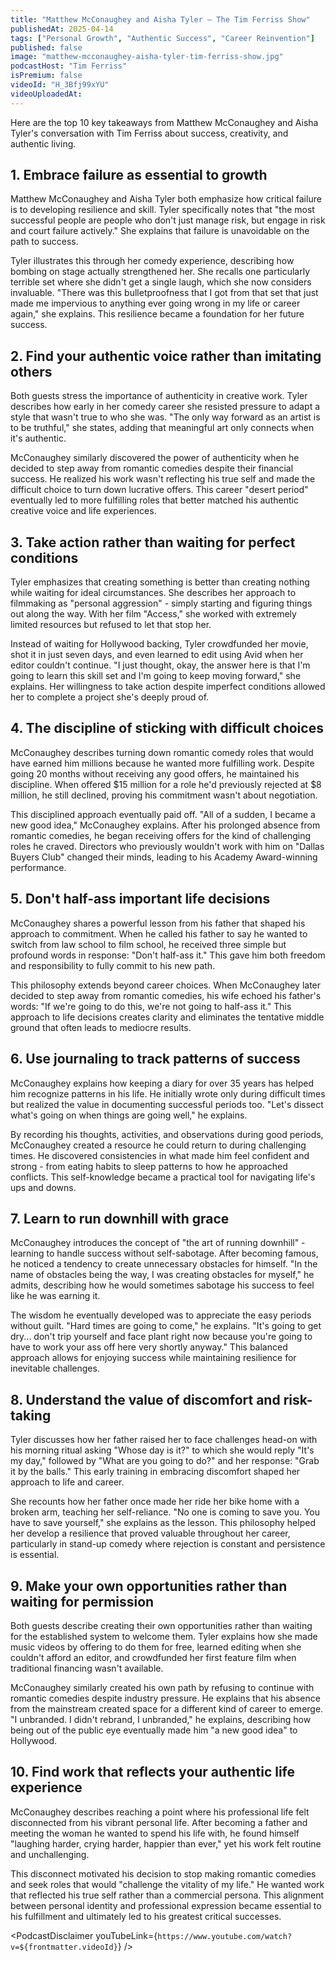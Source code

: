 ```yaml
---
title: "Matthew McConaughey and Aisha Tyler — The Tim Ferriss Show"
publishedAt: 2025-04-14
tags: ["Personal Growth", "Authentic Success", "Career Reinvention"]
published: false
image: "matthew-mcconaughey-aisha-tyler-tim-ferriss-show.jpg"
podcastHost: "Tim Ferriss"
isPremium: false
videoId: "H_3Bfj99xYU"
videoUploadedAt:
---
```



<PodcastSummaryPageLayout frontmatter={frontmatter}>

Here are the top 10 key takeaways from Matthew McConaughey and Aisha Tyler's conversation with Tim Ferriss about success, creativity, and authentic living.

## 1. Embrace failure as essential to growth

Matthew McConaughey and Aisha Tyler both emphasize how critical failure is to developing resilience and skill. Tyler specifically notes that "the most successful people are people who don't just manage risk, but engage in risk and court failure actively." She explains that failure is unavoidable on the path to success.

Tyler illustrates this through her comedy experience, describing how bombing on stage actually strengthened her. She recalls one particularly terrible set where she didn't get a single laugh, which she now considers invaluable. "There was this bulletproofness that I got from that set that just made me impervious to anything ever going wrong in my life or career again," she explains. This resilience became a foundation for her future success.

## 2. Find your authentic voice rather than imitating others

Both guests stress the importance of authenticity in creative work. Tyler describes how early in her comedy career she resisted pressure to adapt a style that wasn't true to who she was. "The only way forward as an artist is to be truthful," she states, adding that meaningful art only connects when it's authentic.

McConaughey similarly discovered the power of authenticity when he decided to step away from romantic comedies despite their financial success. He realized his work wasn't reflecting his true self and made the difficult choice to turn down lucrative offers. This career "desert period" eventually led to more fulfilling roles that better matched his authentic creative voice and life experiences.

## 3. Take action rather than waiting for perfect conditions

Tyler emphasizes that creating something is better than creating nothing while waiting for ideal circumstances. She describes her approach to filmmaking as "personal aggression" - simply starting and figuring things out along the way. With her film "Access," she worked with extremely limited resources but refused to let that stop her.

Instead of waiting for Hollywood backing, Tyler crowdfunded her movie, shot it in just seven days, and even learned to edit using Avid when her editor couldn't continue. "I just thought, okay, the answer here is that I'm going to learn this skill set and I'm going to keep moving forward," she explains. Her willingness to take action despite imperfect conditions allowed her to complete a project she's deeply proud of.

## 4. The discipline of sticking with difficult choices

McConaughey describes turning down romantic comedy roles that would have earned him millions because he wanted more fulfilling work. Despite going 20 months without receiving any good offers, he maintained his discipline. When offered $15 million for a role he'd previously rejected at $8 million, he still declined, proving his commitment wasn't about negotiation.

This disciplined approach eventually paid off. "All of a sudden, I became a new good idea," McConaughey explains. After his prolonged absence from romantic comedies, he began receiving offers for the kind of challenging roles he craved. Directors who previously wouldn't work with him on "Dallas Buyers Club" changed their minds, leading to his Academy Award-winning performance.

## 5. Don't half-ass important life decisions

McConaughey shares a powerful lesson from his father that shaped his approach to commitment. When he called his father to say he wanted to switch from law school to film school, he received three simple but profound words in response: "Don't half-ass it." This gave him both freedom and responsibility to fully commit to his new path.

This philosophy extends beyond career choices. When McConaughey later decided to step away from romantic comedies, his wife echoed his father's words: "If we're going to do this, we're not going to half-ass it." This approach to life decisions creates clarity and eliminates the tentative middle ground that often leads to mediocre results.

## 6. Use journaling to track patterns of success

McConaughey explains how keeping a diary for over 35 years has helped him recognize patterns in his life. He initially wrote only during difficult times but realized the value in documenting successful periods too. "Let's dissect what's going on when things are going well," he explains.

By recording his thoughts, activities, and observations during good periods, McConaughey created a resource he could return to during challenging times. He discovered consistencies in what made him feel confident and strong - from eating habits to sleep patterns to how he approached conflicts. This self-knowledge became a practical tool for navigating life's ups and downs.

## 7. Learn to run downhill with grace

McConaughey introduces the concept of "the art of running downhill" - learning to handle success without self-sabotage. After becoming famous, he noticed a tendency to create unnecessary obstacles for himself. "In the name of obstacles being the way, I was creating obstacles for myself," he admits, describing how he would sometimes sabotage his success to feel like he was earning it.

The wisdom he eventually developed was to appreciate the easy periods without guilt. "Hard times are going to come," he explains. "It's going to get dry... don't trip yourself and face plant right now because you're going to have to work your ass off here very shortly anyway." This balanced approach allows for enjoying success while maintaining resilience for inevitable challenges.

## 8. Understand the value of discomfort and risk-taking

Tyler discusses how her father raised her to face challenges head-on with his morning ritual asking "Whose day is it?" to which she would reply "It's my day," followed by "What are you going to do?" and her response: "Grab it by the balls." This early training in embracing discomfort shaped her approach to life and career.

She recounts how her father once made her ride her bike home with a broken arm, teaching her self-reliance. "No one is coming to save you. You have to save yourself," she explains as the lesson. This philosophy helped her develop a resilience that proved valuable throughout her career, particularly in stand-up comedy where rejection is constant and persistence is essential.

## 9. Make your own opportunities rather than waiting for permission

Both guests describe creating their own opportunities rather than waiting for the established system to welcome them. Tyler explains how she made music videos by offering to do them for free, learned editing when she couldn't afford an editor, and crowdfunded her first feature film when traditional financing wasn't available.

McConaughey similarly created his own path by refusing to continue with romantic comedies despite industry pressure. He explains that his absence from the mainstream created space for a different kind of career to emerge. "I unbranded. I didn't rebrand, I unbranded," he explains, describing how being out of the public eye eventually made him "a new good idea" to Hollywood.

## 10. Find work that reflects your authentic life experience

McConaughey describes reaching a point where his professional life felt disconnected from his vibrant personal life. After becoming a father and meeting the woman he wanted to spend his life with, he found himself "laughing harder, crying harder, happier than ever," yet his work felt routine and unchallenging.

This disconnect motivated his decision to stop making romantic comedies and seek roles that would "challenge the vitality of my life." He wanted work that reflected his true self rather than a commercial persona. This alignment between personal identity and professional expression became essential to his fulfillment and ultimately led to his greatest critical successes.

<PodcastDisclaimer
  youTubeLink={`https://www.youtube.com/watch?v=${frontmatter.videoId}`}
/>

</PodcastSummaryPageLayout>
